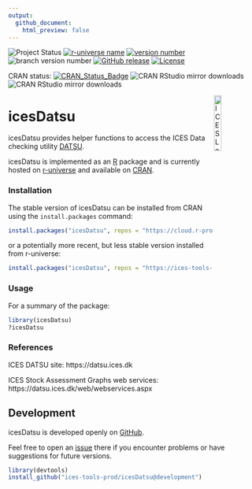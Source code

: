 ```yaml
---
output:
  github_document:
    html_preview: false
---
```


![Project Status](https://www.repostatus.org/badges/latest/active.svg)
[![r-universe name](https://ices-tools-prod.r-universe.dev/badges/:name)](https://ices-tools-prod.r-universe.dev)
[![version number](https://ices-tools-prod.r-universe.dev/badges/icesDatsu)](https://ices-tools-prod.r-universe.dev/icesDatsu)
![branch version number](https://img.shields.io/badge/branch_version-`r packageDescription("icesDatsu")$Version`-blue)
[![GitHub release](https://img.shields.io/github/release/ices-tools-prod/icesDatsu.svg?maxAge=6000)]()
[![License](https://img.shields.io/badge/license-GPL%20(%3E%3D%202)-blue.svg)](https://www.gnu.org/licenses/gpl-3.0.en.html)

CRAN status:
[![CRAN_Status_Badge](https://www.r-pkg.org/badges/version/icesDatsu)](https://cran.r-project.org/package=icesDatsu)
![CRAN RStudio mirror downloads](https://cranlogs.r-pkg.org/badges/icesDatsu)
![CRAN RStudio mirror downloads](https://cranlogs.r-pkg.org/badges/grand-total/icesDatsu)

[<img align="right" alt="ICES Logo" width="17%" height="17%" src="http://ices.dk/_layouts/15/1033/images/icesimg/iceslogo.png">](http://ices.dk)

icesDatsu
=======

icesDatsu provides helper functions to access the ICES Data checking utility
[DATSU](http://datsu.ices.dk/).

icesDatsu is implemented as an [R](https://www.r-project.org) package and
is currently hosted on [r-universe](https://ices-tools-prod.r-universe.dev)
and available on [CRAN](https://cran.r-project.org/package=icesDatsu).


### Installation

The stable version of icesDatsu can be installed from CRAN using the `install.packages` command:

```r
install.packages("icesDatsu", repos = "https://cloud.r-project.org")
```

or a potentially more recent, but less stable version installed from r-universe:

```r
install.packages("icesDatsu", repos = "https://ices-tools-prod.r-universe.dev")
```

### Usage

For a summary of the package:

```r
library(icesDatsu)
?icesDatsu
```


### References

ICES DATSU site:
https://datsu.ices.dk

ICES Stock Assessment Graphs web services:
https://datsu.ices.dk/web/webservices.aspx

Development
-----------

icesDatsu is developed openly on
[GitHub](https://github.com/ices-tools-prod/icesDatsu).

Feel free to open an
[issue](https://github.com/ices-tools-prod/icesDatsu/issues) there if you
encounter problems or have suggestions for future versions.


```r
library(devtools)
install_github("ices-tools-prod/icesDatsu@development")
```
